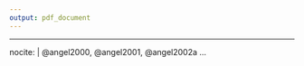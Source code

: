 ```yaml
---
output: pdf_document
---
```

<!--
\def\bibindent{1em}
\parskip=2\baselineskip \advance\parskip by 0pt plus 2pt
\setlength{\parindent}{0cm}

\setlength{\bibhang}{1em}
\backmatter
-->

\backmatter

\chapter{References}

<!--
To remove the indentation of the first entry.
-->
\noindent

<!--
To create a hanging indent and spacing between entries.  May need to be removed for other non-APA styles?
-->
\setlength{\parindent}{-0.20in}
\setlength{\leftskip}{0.20in}
\setlength{\parskip}{8pt}

<!--
This is just for testing with more citations for the bibliography at the end.  Add other entries into the list here if you'd like them to appear in the bibliography even if they weren't explicitly cited in the document.
-->
---
nocite: | 
  @angel2000, @angel2001, @angel2002a
...

